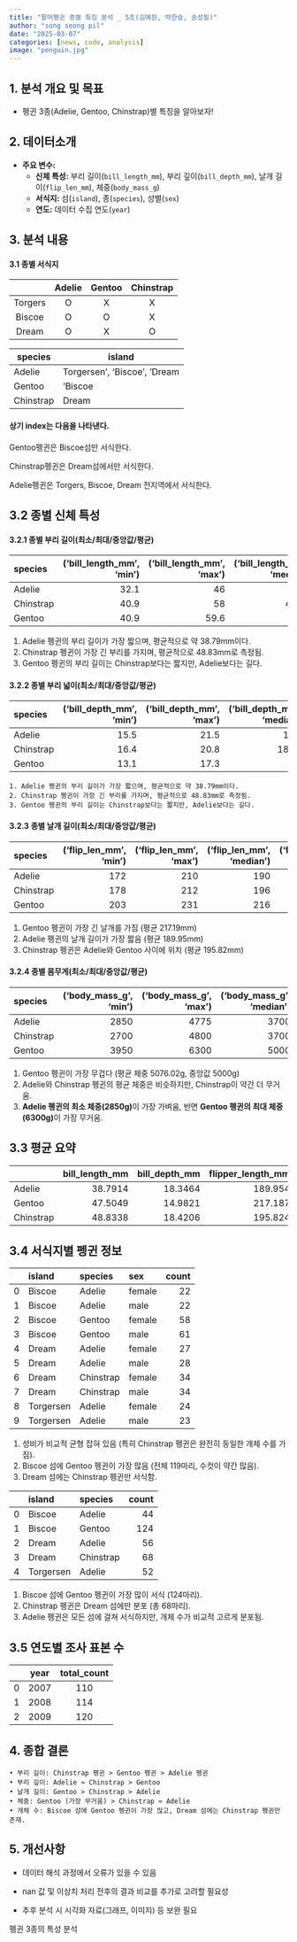 ```yaml
---
title: "팔머펭귄 종별 특징 분석 _ 5조(김예원, 박한슬, 송성필)"
author: "song seong pil"
date: "2025-03-07"
categories: [news, code, analysis]
image: "penguin.jpg"
---
```

## 1. 분석 개요 및 목표

-   펭귄 3종(Adelie, Gentoo, Chinstrap)별 특징을 알아보자!

## 2. 데이터소개

-   **주요 변수:**
    -   **신체 특성:** 부리 길이(`bill_length_mm`), 부리 깊이(`bill_depth_mm`), 날개 길이(`flip_len_mm`), 체중(`body_mass_g`)
    -   **서식지:** 섬(`island`), 종(`species`), 성별(`sex`)
    -   **연도:** 데이터 수집 연도(`year`)

## 3. 분석 내용

#### 3.1 종별 서식지

|         | Adelie | Gentoo | Chinstrap |
|:-------:|:------:|:------:|:---------:|
| Torgers |   O    |   X    |     X     |
| Biscoe  |   O    |   O    |     X     |
|  Dream  |   O    |   X    |     O     |

| species   | island                       |
|-----------|------------------------------|
| Adelie    | Torgersen', 'Biscoe', 'Dream |
| Gentoo    | 'Biscoe                      |
| Chinstrap | Dream                        |

#### 상기 index는 다음을 나타낸다.

Gentoo펭귄은 Biscoe섬만 서식한다.

Chinstrap펭귄은 Dream섬에서만 서식한다.

Adelie펭귄은 Torgers, Biscoe, Dream 전지역에서 서식한다.

## 3.2 종별 신체 특성

#### 3.2.1 종별 부리 길이(최소/최대/중앙값/평균)

| species | ('bill_length_mm', 'min') | ('bill_length_mm', 'max') | ('bill_length_mm', 'median') | ('bill_length_mm', 'mean') |
|:--------------|--------------:|--------------:|--------------:|--------------:|
| Adelie | 32.1 | 46 | 38.8 | 38.7914 |
| Chinstrap | 40.9 | 58 | 49.55 | 48.8338 |
| Gentoo | 40.9 | 59.6 | 47.3 | 47.5049 |

1.  Adelie 펭귄의 부리 길이가 가장 짧으며, 평균적으로 약 38.79mm이다.
2.  Chinstrap 펭귄이 가장 긴 부리를 가지며, 평균적으로 48.83mm로 측정됨.
3.  Gentoo 펭귄의 부리 길이는 Chinstrap보다는 짧지만, Adelie보다는 길다.

#### 3.2.2 종별 부리 넓이(최소/최대/중앙값/평균)

| species | ('bill_depth_mm', 'min') | ('bill_depth_mm', 'max') | ('bill_depth_mm', 'median') | ('bill_depth_mm', 'mean') |
|:--------------|--------------:|--------------:|--------------:|--------------:|
| Adelie | 15.5 | 21.5 | 18.4 | 18.3464 |
| Chinstrap | 16.4 | 20.8 | 18.45 | 18.4206 |
| Gentoo | 13.1 | 17.3 | 15 | 14.9821 |

```         
1. Adelie 펭귄의 부리 길이가 가장 짧으며, 평균적으로 약 38.79mm이다.
2. Chinstrap 펭귄이 가장 긴 부리를 가지며, 평균적으로 48.83mm로 측정됨.
3. Gentoo 펭귄의 부리 길이는 Chinstrap보다는 짧지만, Adelie보다는 길다.
```

#### 3.2.3 종별 날개 길이(최소/최대/중앙값/평균)

| species | ('flip_len_mm', 'min') | ('flip_len_mm', 'max') | ('flip_len_mm', 'median') | ('flip_len_mm', 'mean') |
|:--------------|--------------:|--------------:|--------------:|--------------:|
| Adelie | 172 | 210 | 190 | 189.954 |
| Chinstrap | 178 | 212 | 196 | 195.824 |
| Gentoo | 203 | 231 | 216 | 217.187 |

1.  Gentoo 펭귄이 가장 긴 날개를 가짐 (평균 217.19mm)
2.  Adelie 펭귄의 날개 길이가 가장 짧음 (평균 189.95mm)
3.  Chinstrap 펭귄은 Adelie와 Gentoo 사이에 위치 (평균 195.82mm)

#### 3.2.4 종별 몸무게(최소/최대/중앙값/평균)

| species | ('body_mass_g', 'min') | ('body_mass_g', 'max') | ('body_mass_g', 'median') | ('body_mass_g', 'mean') |
|:--------------|--------------:|--------------:|--------------:|--------------:|
| Adelie | 2850 | 4775 | 3700 | 3700.66 |
| Chinstrap | 2700 | 4800 | 3700 | 3733.09 |
| Gentoo | 3950 | 6300 | 5000 | 5076.02 |

1. Gentoo 펭귄이 가장 무겁다 (평균 체중 5076.02g, 중앙값 5000g)
2. Adelie와 Chinstrap 펭귄의 평균 체중은 비슷하지만, Chinstrap이 약간 더 무거움.
3. **Adelie 펭귄의 최소 체중(2850g)**이 가장 가벼움, 반면 **Gentoo 펭귄의 최대 체중(6300g)**이 가장 무거움.

## 3.3 평균 요약

|           | bill_length_mm | bill_depth_mm | flipper_length_mm | body_mass_g |
|:----------|---------------:|--------------:|------------------:|------------:|
| Adelie    |        38.7914 |       18.3464 |           189.954 |     3700.66 |
| Gentoo    |        47.5049 |       14.9821 |           217.187 |     5076.02 |
| Chinstrap |        48.8338 |       18.4206 |           195.824 |     3733.09 |

## 3.4 서식지별 펭귄 정보

|     | island    | species   | sex    | count |
|----:|:----------|:----------|:-------|------:|
|   0 | Biscoe    | Adelie    | female |    22 |
|   1 | Biscoe    | Adelie    | male   |    22 |
|   2 | Biscoe    | Gentoo    | female |    58 |
|   3 | Biscoe    | Gentoo    | male   |    61 |
|   4 | Dream     | Adelie    | female |    27 |
|   5 | Dream     | Adelie    | male   |    28 |
|   6 | Dream     | Chinstrap | female |    34 |
|   7 | Dream     | Chinstrap | male   |    34 |
|   8 | Torgersen | Adelie    | female |    24 |
|   9 | Torgersen | Adelie    | male   |    23 |

1.  성비가 비교적 균형 잡혀 있음 (특히 Chinstrap 펭귄은 완전히 동일한 개체 수를 가짐).
2.  Biscoe 섬에 Gentoo 펭귄이 가장 많음 (전체 119마리, 수컷이 약간 많음).
3.  Dream 섬에는 Chinstrap 펭귄만 서식함.

|     | island    | species   | count |
|----:|:----------|:----------|------:|
|   0 | Biscoe    | Adelie    |    44 |
|   1 | Biscoe    | Gentoo    |   124 |
|   2 | Dream     | Adelie    |    56 |
|   3 | Dream     | Chinstrap |    68 |
|   4 | Torgersen | Adelie    |    52 |

1.  Biscoe 섬에 Gentoo 펭귄이 가장 많이 서식 (124마리).
2.  Chinstrap 펭귄은 Dream 섬에만 분포 (총 68마리).
3.  Adelie 펭귄은 모든 섬에 걸쳐 서식하지만, 개체 수가 비교적 고르게 분포됨.

## 3.5 연도별 조사 표본 수

|     | year | total_count |
|:----|:----:|:-----------:|
| 0   | 2007 |     110     |
| 1   | 2008 |     114     |
| 2   | 2009 |     120     |

## 4. 종합 결론

```         
• 부리 길이: Chinstrap 펭귄 > Gentoo 펭귄 > Adelie 펭귄
• 부리 깊이: Adelie ≈ Chinstrap > Gentoo
• 날개 길이: Gentoo > Chinstrap > Adelie
• 체중: Gentoo (가장 무거움) > Chinstrap ≈ Adelie
• 개체 수: Biscoe 섬에 Gentoo 펭귄이 가장 많고, Dream 섬에는 Chinstrap 펭귄만 존재.
```

## 5. 개선사항

-   데이터 해석 과정에서 오류가 있을 수 있음

-   nan 값 및 이상치 처리 전후의 결과 비교를 추가로 고려할 필요성

-   추후 분석 시 시각화 자료(그래프, 이미지) 등 보완 필요

펭귄 3종의 특성 분석